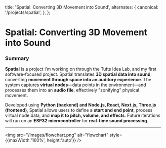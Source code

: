 
  title: 'Spatial: Converting 3D Movement into Sound',
  alternates: {
    canonical: '/projects/spatial',
  },
};

# Spatial: Converting 3D Movement into Sound

<AnimatedName />

### Summary

**Spatial** is a project I'm working on through the Tufts Idea Lab, and my first software-focused project. Spatial translates **3D spatial data into sound**, converting **movement through space into an auditory experience**. The system captures **virtual nodes**—data points in the environment—and processes them into an **audio file**, effectively "sonifying" physical movement.  

Developed using **Python (backend) and Node.js, React, Next.js, Three.js (frontend)**, Spatial allows users to define a **start and end point**, process virtual node data, and **map it to pitch, volume, and effects**. Future iterations will run on an **ESP32 microcontroller** for **real-time sound processing**.

---

<img 
        src="/images/flowchart.png" 
        alt="flowchart" 
        style={{maxWidth:'100%', height:'auto'}}
    />